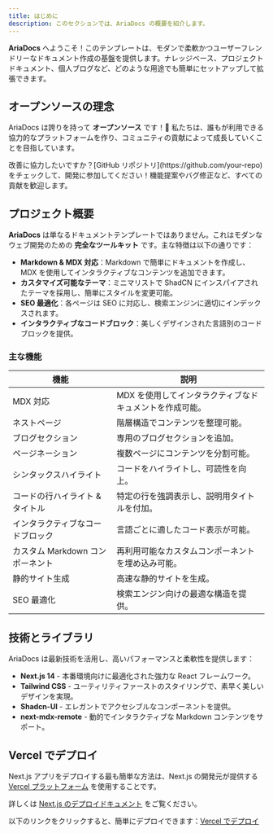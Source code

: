```yaml
---
title: はじめに
description: このセクションでは、AriaDocs の概要を紹介します。
---
```


**AriaDocs** へようこそ！このテンプレートは、モダンで柔軟かつユーザーフレンドリーなドキュメント作成の基盤を提供します。ナレッジベース、プロジェクトドキュメント、個人ブログなど、どのような用途でも簡単にセットアップして拡張できます。


## オープンソースの理念

AriaDocs は誇りを持って **オープンソース** です！🎉 私たちは、誰もが利用できる協力的なプラットフォームを作り、コミュニティの貢献によって成長していくことを目指しています。

<Note title="貢献する"> 
 改善に協力したいですか？[GitHub リポジトリ](https://github.com/your-repo) をチェックして、開発に参加してください！機能提案やバグ修正など、すべての貢献を歓迎します。
</Note>

## プロジェクト概要

**AriaDocs** は単なるドキュメントテンプレートではありません。これはモダンなウェブ開発のための **完全なツールキット** です。主な特徴は以下の通りです：

- **Markdown & MDX 対応**：Markdown で簡単にドキュメントを作成し、MDX を使用してインタラクティブなコンテンツを追加できます。
- **カスタマイズ可能なテーマ**：ミニマリストで ShadCN にインスパイアされたテーマを採用し、簡単にスタイルを変更可能。
- **SEO 最適化**：各ページは SEO に対応し、検索エンジンに適切にインデックスされます。
- **インタラクティブなコードブロック**：美しくデザインされた言語別のコードブロックを提供。

### 主な機能

| **機能**                     | **説明**                                                   |
|------------------------------|------------------------------------------------------------|
| MDX 対応                     | MDX を使用してインタラクティブなドキュメントを作成可能。    |
| ネストページ                 | 階層構造でコンテンツを整理可能。                           |
| ブログセクション             | 専用のブログセクションを追加。                             |
| ページネーション             | 複数ページにコンテンツを分割可能。                         |
| シンタックスハイライト       | コードをハイライトし、可読性を向上。                       |
| コードの行ハイライト & タイトル | 特定の行を強調表示し、説明用タイトルを付加。             |
| インタラクティブなコードブロック | 言語ごとに適したコード表示が可能。                         |
| カスタム Markdown コンポーネント | 再利用可能なカスタムコンポーネントを埋め込み可能。         |
| 静的サイト生成               | 高速な静的サイトを生成。                                   |
| SEO 最適化                   | 検索エンジン向けの最適な構造を提供。                       |


## 技術とライブラリ

AriaDocs は最新技術を活用し、高いパフォーマンスと柔軟性を提供します：

- **Next.js 14** - 本番環境向けに最適化された強力な React フレームワーク。
- **Tailwind CSS** - ユーティリティファーストのスタイリングで、素早く美しいデザインを実現。
- **Shadcn-UI** - エレガントでアクセシブルなコンポーネントを提供。
- **next-mdx-remote** - 動的でインタラクティブな Markdown コンテンツをサポート。


## Vercel でデプロイ

Next.js アプリをデプロイする最も簡単な方法は、Next.js の開発元が提供する [Vercel プラットフォーム](https://vercel.com/new?utm_medium=default-template&filter=next.js&utm_source=create-next-app&utm_campaign=create-next-app-readme) を使用することです。

詳しくは [Next.js のデプロイドキュメント](https://nextjs.org/docs/deployment) をご覧ください。

以下のリンクをクリックすると、簡単にデプロイできます：[Vercel でデプロイ](https://vercel.com/new/clone?repository-url=https://github.com/nisabmohd/Aria-Docs)
